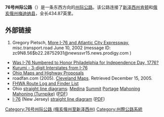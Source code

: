 {{About|位于美国东的76号州际公路|位于美国中西部，且具有相同编号的州际公路|76号州际公路 (科罗拉多州至内布拉斯加州)}}
'''76号州际公路'''（{{lang-en|'''Interstate 76'''}}）是一条东西方向的[[州际公路系统|州际公路]]。该公路连接了[[新泽西州|新泽西州]][[肯顿_(新泽西州)|肯顿]]和[[俄亥俄州|俄亥俄州]][[梅迪納縣_(俄亥俄州)|梅迪纳县]]，全长434.87英里。

== 外部链接 ==

#{{note|ACE}} Gregory Pietsch, [http://groups.google.com/group/misc.transport.road/browse_frm/thread/4a67d49058462018 More I-76 and Atlantic City Expressway]{{Wayback|url=http://groups.google.com/group/misc.transport.road/browse_frm/thread/4a67d49058462018 |date=20130603034703 }}, misc.transport.road June 10, 2002 (message ID: zc9N8.56$b22.28752931@newssvr15.news.prodigy.com )
*[http://www.fhwa.dot.gov/infrastructure/i76.htm Was I-76 Numbered to Honor Philadelphia for Independence Day, 1776?]{{Wayback|url=http://www.fhwa.dot.gov/infrastructure/i76.htm |date=20130815083337 }}
*[http://www.kurumi.com/roads/3di/ix76.html Kurumi - 3-digit Interstates from I-76]{{Wayback|url=http://www.kurumi.com/roads/3di/ix76.html |date=20150224205227 }}
*[https://web.archive.org/web/20051119163906/http://www.roadfan.com/ohiomaps.html Ohio Maps and Highway Proposals]
*roadfan.com (2005). [http://www.roadfan.com/clevmap.html Cleveland Maps]{{Wayback|url=http://www.roadfan.com/clevmap.html |date=20150924091534 }}. Retrieved December 15, 2005.
*[http://www.fhwa.dot.gov/reports/routefinder/ FHWA Route Log and Finder List]{{WebCite|url=https://www.webcitation.org/6HoWpjAU4?url=http://www.fhwa.dot.gov/reports/routefinder/ |date=20130702151614 |dateformat=iso }}
*Ohio [[straight_line_diagram|straight line diagram]]s: [https://web.archive.org/web/20060219051110/http://www.dot.state.oh.us/techservsite/availpro/Road_%20Infor/SLD/pdf_files/MEDIR0076R.pdf Medina] [https://web.archive.org/web/20060219051058/http://www.dot.state.oh.us/techservsite/availpro/Road_%20Infor/SLD/pdf_files/SUMIR0076R.pdf Summit] [https://web.archive.org/web/20060219051119/http://www.dot.state.oh.us/techservsite/availpro/Road_%20Infor/SLD/pdf_files/PORIR0076R.pdf Portage] [https://web.archive.org/web/20060219051044/http://www.dot.state.oh.us/techservsite/availpro/Road_%20Infor/SLD/pdf_files/MAHIR0076R.pdf Mahoning] [https://web.archive.org/web/20060219051051/http://www.dot.state.oh.us/techservsite/availpro/Road_%20Infor/SLD/pdf_files/MAHIR0076K.pdf Mahoning (Turnpike)] ([[PDF|PDF]])
*[http://www.state.nj.us/transportation/refdata/sldiag/00000076__-.pdf I-76]{{Wayback|url=http://www.state.nj.us/transportation/refdata/sldiag/00000076__-.pdf |date=20150924140449 }} (New Jersey) [[straight_line_diagram|straight line diagram]] ([[PDF|PDF]])
{{俄亥俄州至新泽西州的76号州际公路及其辅助线}}
{{州際公路系統}}
[[Category:76号州际公路_(俄亥俄州至新泽西州)|Category:76号州际公路 (俄亥俄州至新泽西州)]]
[[Category:州際公路系統|Category:州際公路系統]]